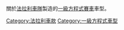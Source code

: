 {{Commons cat|Ferrari F1 cars}}
關於[[法拉利車隊|法拉利車隊]]製造的[[一級方程式賽車|一級方程式賽車]]車型。

[[Category:法拉利車款|Category:法拉利車款]]
[[Category:一級方程式車型|Category:一級方程式車型]]
